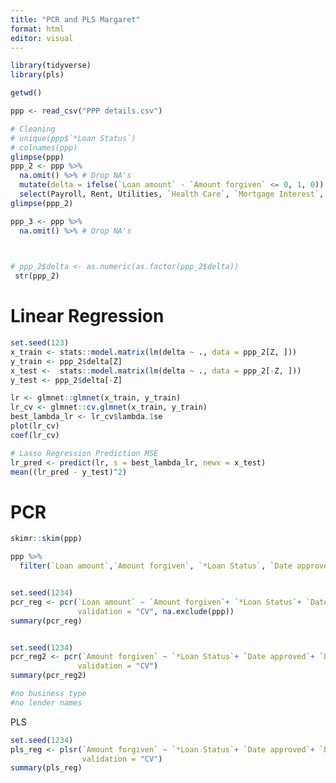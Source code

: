 ---
title: "PCR and PLS Margaret"
format: html
editor: visual
---

```{r message=FALSE}
library(tidyverse)
library(pls)
```

```{r message=FALSE}
getwd()

ppp <- read_csv("PPP details.csv")
```

```{r}
# Cleaning
# unique(ppp$`*Loan Status`)
# colnames(ppp)
glimpse(ppp)
ppp_2 <- ppp %>%
  na.omit() %>% # Drop NA's
  mutate(delta = ifelse(`Loan amount` - `Amount forgiven` <= 0, 1, 0)) %>% #Coerce a categorical variable to help with prediction.
  select(Payroll, Rent, Utilities, `Health Care`, `Mortgage Interest`, `Debt Interest`, `Jobs reported`, delta, Borrower)
glimpse(ppp_2)

ppp_3 <- ppp %>%
  na.omit() %>% # Drop NA's
  


# ppp_2$delta <- as.numeric(as.factor(ppp_2$delta))
 str(ppp_2)
```

# Linear Regression

```{r}
set.seed(123)
x_train <- stats::model.matrix(lm(delta ~ ., data = ppp_2[Z, ]))
y_train <- ppp_2$delta[Z]
x_test <-  stats::model.matrix(lm(delta ~ ., data = ppp_2[-Z, ]))                  
y_test <- ppp_2$delta[-Z]

lr <- glmnet::glmnet(x_train, y_train) 
lr_cv <- glmnet::cv.glmnet(x_train, y_train)
best_lambda_lr <- lr_cv$lambda.1se
plot(lr_cv)
coef(lr_cv)

# Lasso Regression Prediction MSE
lr_pred <- predict(lr, s = best_lambda_lr, newx = x_test)
mean((lr_pred - y_test)^2)
```

# PCR 

```{r}
skimr::skim(ppp)
```

```{r}
ppp %>% 
  filter(`Loan amount`,`Amount forgiven`, `*Loan Status`, `Date approved`, `Date forgiven`, Payroll, Rent, Utilities,`Health Care`, `Mortgage Interest`, `Debt Interest`, `Refinancing EIDL`,`Lender name`, `Business type`, Industry, `Age of business`, `Borrower city`)


set.seed(1234)
pcr_reg <- pcr(`Loan amount` ~ `Amount forgiven`+ `*Loan Status`+ `Date approved`+ `Date forgiven`+ Payroll+Rent+Utilities+`Health Care`+ `Mortgage Interest`+ `Debt Interest`+ `Refinancing EIDL`+`Lender name`+ `Business type`+ Industry+ `Age of business`+ `Borrower city`, data = ppp, scale = TRUE,
               validation = "CV", na.exclude(ppp))
summary(pcr_reg)


set.seed(1234)
pcr_reg2 <- pcr(`Amount forgiven` ~ `*Loan Status`+ `Date approved`+ `Date forgiven`+Payroll+Rent+Utilities+`Health Care`+`Mortgage Interest`+ `Debt Interest`+ `Refinancing EIDL`+ Industry+ `Age of business`, data = ppp_3, scale = TRUE,
               validation = "CV")
summary(pcr_reg2)

#no business type
#no lender names
```

PLS

```{r}
set.seed(1234)
pls_reg <- plsr(`Amount forgiven` ~ `*Loan Status`+ `Date approved`+ `Date forgiven`+Payroll+Rent+Utilities+`Health Care`+`Mortgage Interest`+ `Debt Interest`+ `Refinancing EIDL`+ Industry+ `Age of business`, data = ppp_3, scale = TRUE, ncomp = 34,
                validation = "CV")
summary(pls_reg)
```

